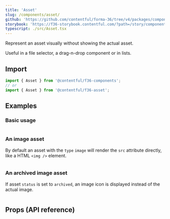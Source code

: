 ```yaml
---
title: 'Asset'
slug: /components/asset/
github: 'https://github.com/contentful/forma-36/tree/v4/packages/components/asset'
storybook: 'https://f36-storybook.contentful.com/?path=/story/components-asset--basic'
typescript: ./src/Asset.tsx
---
```


Represent an asset visually without showing the actual asset.

Useful in a file selector, a drag-n-drop component or in lists.

## Import

```js static=true
import { Asset } from '@contentful/f36-components';
// or
import { Asset } from '@contentful/f36-asset';
```

## Examples

### Basic usage

```jsx file=examples/AssetExample.tsx

```

### An image asset

By default an asset with the `type` `image` will render the `src` attribute directly, like a HTML `<img />` element.

```jsx file=examples/ImageAssetExample.tsx

```

### An archived image asset

If asset `status` is set to `archived`, an image icon is displayed instead of the actual image.

```jsx file=examples/ArchivedAssetExample.tsx

```

## Props (API reference)

<PropsTable of="Asset" />
